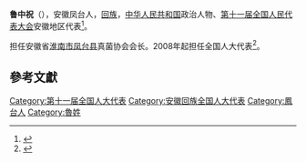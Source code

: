 '''鲁中祝'''（{{bd|1966年||}}），安徽凤台人，[[回族|回族]]，[[中华人民共和国|中华人民共和国]]政治人物、[[第十一届全国人民代表大会|第十一届全国人民代表大会]]安徽地区代表<ref>{{cite web|author=新华网|title=第十一届全国人大代表|url=http://news.xinhuanet.com/ziliao/2008-03/03/content_7708230.htm?node=36628|publisher=新华网|accessdate=2014-01-07}}</ref>。

担任安徽省[[淮南市|淮南市]][[凤台县|凤台县]]真菌协会会长。2008年起担任全国人大代表<ref>{{cite news|title=全国人大代表信息-鲁中祝|url= http://210.82.31.1:8084/delegate/viewDelegate.action?dbid=111050|accessdate=2013-04-05|newspaper=全国人大网|archive-url=https://web.archive.org/web/20140407055344/http://www.npc.gov.cn/delegate/viewDelegate.action?dbid=111050|archive-date=2014-04-07|dead-url=yes}}</ref>。

==參考文獻==
{{reflist}}

[[Category:第十一届全国人大代表|Category:第十一届全国人大代表]]
[[Category:安徽回族全国人大代表|Category:安徽回族全国人大代表]]
[[Category:鳳台人|Category:鳳台人]]
[[Category:魯姓|Category:魯姓]]